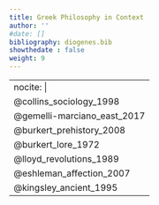 ```yaml
---
title: Greek Philosophy in Context
author: ''
#date: []
bibliography: diogenes.bib
showthedate : false
weight: 9
---
```



---
nocite: | 
  @collins_sociology_1998 
  @gemelli-marciano_east_2017
  @burkert_prehistory_2008
  @burkert_lore_1972
  @lloyd_revolutions_1989
  @eshleman_affection_2007
  @kingsley_ancient_1995
---

